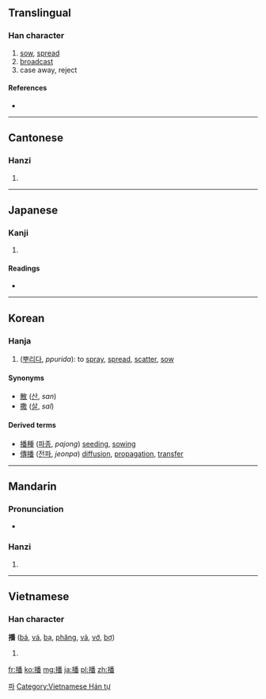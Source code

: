 ==Translingual==

===Han character===
{{Han char|rn=64|rad=手|as=12|sn=15|four=5206<sub>9</sub>|canj=手竹木田 (QHDW)|ids=⿰[[扌]][[番]]}}

# [[sow]], [[spread]]
# [[broadcast]]
# case away, reject

====References====
* {{Han ref|kx=0456.150|dkj=12747|dj=0805.110|hdz=31960.120|uh=64AD|ud=25773|bh=BCBD|bd=48317}}

----

==Cantonese==

===Hanzi===
{{yue-hanzi|jyut=|y=bo3}}

# {{defn|lang=yue|sort=手12}}

----

==Japanese==

===Kanji===
{{ja-kanji|grade=|rs=手12}}

# {{defn|lang=ja|sort=手12}}

====Readings====
* {{ja-readings|on=[[は]] (ha)|kun=[[まく]] (maku)}}

----

==Korean==

===Hanja===
{{ko-hanja|hangeul=파|eumhun=|rv=pa|mr=p'a|y=pha}}

# ([[뿌리다]], ''ppurida''): to [[spray]], [[spread]], [[scatter]], [[sow]]

====Synonyms====
* [[散]] ([[산]], ''san'')
* [[撒]] ([[살]], ''sal'')

====Derived terms====
* [[播種]] ([[파종]], ''pajong'') [[seed]]ing, [[sow]]ing
* [[傳播]] ([[전파]], ''jeonpa'') [[diffusion]], [[propagation]], [[transfer]]

[[Category:Hanja readings|파]]

----

==Mandarin==

===Pronunciation===
* {{audio|Zh-bo.ogg|Audio}}

===Hanzi===
{{cmn-hanzi|pin=[[bò]] ([[bo4]]),[[bō]] ([[bo1]]),[[bǒ]] ([[bo3]])|wg=po<sup>4</sup>}}

# {{defn|lang=cmn|sort=手12}}

----

==Vietnamese==

===Han character===
'''播''' ([[bá]], [[vá]], [[bạ]], [[phăng]], [[vả]], [[vớ]], [[bợ]])

# {{defn|lang=vi}}

[[Category:Vietnamese Hán tự]]

[[fr:播]]
[[ko:播]]
[[mg:播]]
[[ja:播]]
[[pl:播]]
[[zh:播]]